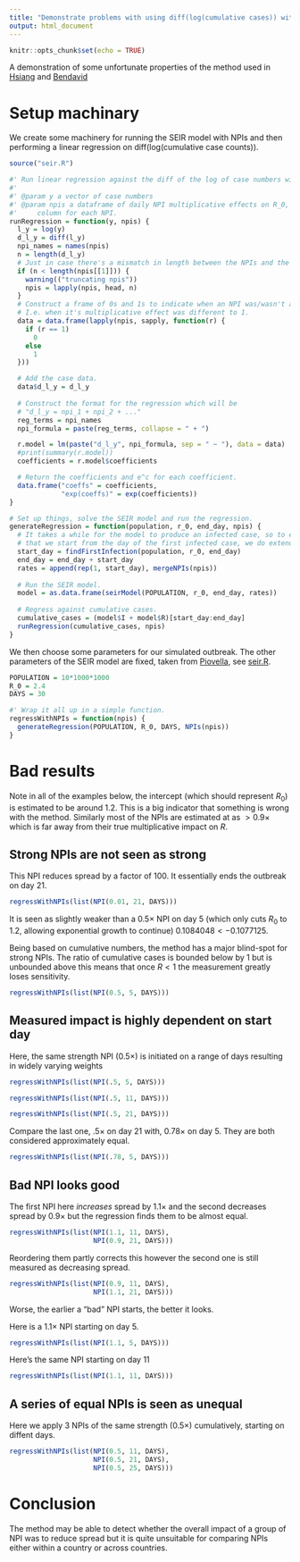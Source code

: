 ```yaml
---
title: "Demonstrate problems with using diff(log(cumulative cases)) with NPIs"
output: html_document
---
```


```r
knitr::opts_chunk$set(echo = TRUE)
```

A demonstration of some unfortunate properties of the method used in
[Hsiang](https://onlinelibrary.wiley.com/doi/full/10.1111/eci.13553) and
[Bendavid](https://onlinelibrary.wiley.com/doi/full/10.1111/eci.13484)

# Setup machinary

We create some machinery for running the SEIR model with NPIs and then
performing a linear regression on diff(log(cumulative case counts)).

```r
source("seir.R")

#' Run linear regression against the diff of the log of case numbers with NPIs.
#' 
#' @param y a vector of case numbers
#' @param npis a dataframe of daily NPI multiplicative effects on R_0, one
#'     column for each NPI.
runRegression = function(y, npis) {
  l_y = log(y)
  d_l_y = diff(l_y)
  npi_names = names(npis)
  n = length(d_l_y)
  # Just in case there's a mismatch in length between the NPIs and the case data
  if (n < length(npis[[1]])) {
    warning(("truncating npis"))
    npis = lapply(npis, head, n)
  }
  # Construct a frame of 0s and 1s to indicate when an NPI was/wasn't active
  # I.e. when it's multiplicative effect was different to 1.
  data = data.frame(lapply(npis, sapply, function(r) {
    if (r == 1)
      0
    else
      1
  }))

  # Add the case data.  
  data$d_l_y = d_l_y
  
  # Construct the format for the regression which will be
  # "d_l_y = npi_1 + npi_2 + ..."
  reg_terms = npi_names
  npi_formula = paste(reg_terms, collapse = " + ")

  r.model = lm(paste("d_l_y", npi_formula, sep = " ~ "), data = data)
  #print(summary(r.model))
  coefficients = r.model$coefficients

  # Return the coefficients and e^c for each coefficient.
  data.frame("coeffs" = coefficients,
             "exp(coeffs)" = exp(coefficients))
}

# Set up things, solve the SEIR model and run the regression.
generateRegression = function(population, r_0, end_day, npis) {
  # It takes a while for the model to produce an infected case, so to ensure
  # that we start from the day of the first infected case, we do extend things.
  start_day = findFirstInfection(population, r_0, end_day)
  end_day = end_day + start_day
  rates = append(rep(1, start_day), mergeNPIs(npis))
  
  # Run the SEIR model.
  model = as.data.frame(seirModel(POPULATION, r_0, end_day, rates))
  
  # Regress against cumulative cases.
  cumulative_cases = (model$I + model$R)[start_day:end_day]
  runRegression(cumulative_cases, npis)
}

```

We then choose some parameters for our simulated outbreak.
The other parameters of the SEIR model are fixed,
taken from [Piovella](https://www.ncbi.nlm.nih.gov/pmc/articles/PMC7445013/),
see [seir.R](./seir.R).

```r
POPULATION = 10*1000*1000
R_0 = 2.4
DAYS = 30

#' Wrap it all up in a simple function.
regressWithNPIs = function(npis) {
  generateRegression(POPULATION, R_0, DAYS, NPIs(npis))
}
```

# Bad results

Note in all of the examples below, the intercept (which should represent $R_0$) is estimated to be around $1.2$.
This is a big indicator that something is wrong with the method.
Similarly most of the NPIs are estimated at as $>0.9\times$
which is far away from their true multiplicative impact on $R$.

## Strong NPIs are not seen as strong

This NPI reduces spread by a factor of $100$.
It essentially ends the outbreak on day 21.

```r
regressWithNPIs(list(NPI(0.01, 21, DAYS)))
```
It is seen as slightly weaker than
a $0.5\times$ NPI on day 5
(which only cuts $R_0$ to $1.2$,
allowing exponential growth to continue)
$0.1084048 < -0.1077125$.

Being based on cumulative numbers,
the method has a major blind-spot for strong NPIs.
The ratio of cumulative cases is bounded below by $1$
but is unbounded above
this means that once $R<1$
the measurement greatly loses sensitivity.

```r
regressWithNPIs(list(NPI(0.5, 5, DAYS)))
```

## Measured impact is highly dependent on start day

Here, the same strength NPI ($0.5\times$) is initiated on a range of days
resulting in widely varying weights

```r
regressWithNPIs(list(NPI(.5, 5, DAYS)))
```
```r
regressWithNPIs(list(NPI(.5, 11, DAYS)))
```
```r
regressWithNPIs(list(NPI(.5, 21, DAYS)))
```
Compare the last one, $.5\times$ on day 21 with, $0.78\times$ on day 5.
They are both considered approximately equal.

```r
regressWithNPIs(list(NPI(.78, 5, DAYS)))
```

## Bad NPI looks good

The first NPI here *increases* spread by $1.1\times$ 
and the second decreases spread by $0.9\times$
but the regression finds them to be almost equal.
```r
regressWithNPIs(list(NPI(1.1, 11, DAYS),
                     NPI(0.9, 21, DAYS)))
```

Reordering them partly corrects this
however the second one is still measured as decreasing spread.

```r
regressWithNPIs(list(NPI(0.9, 11, DAYS),
                     NPI(1.1, 21, DAYS)))
```

Worse, the earlier a "bad" NPI starts, the better it looks.

Here is a $1.1\times$ NPI starting on day 5.
```r
regressWithNPIs(list(NPI(1.1, 5, DAYS)))
```

Here's the same NPI starting on day 11
```r
regressWithNPIs(list(NPI(1.1, 11, DAYS)))
```
## A series of equal NPIs is seen as unequal

Here we apply 3 NPIs of the same strength ($0.5\times$) cumulatively,
starting on diffent days.

```r
regressWithNPIs(list(NPI(0.5, 11, DAYS),
                     NPI(0.5, 21, DAYS),
                     NPI(0.5, 25, DAYS)))
```

# Conclusion

The method may be able to detect whether the overall impact
of a group of NPI was to reduce spread
but it is quite unsuitable for comparing NPIs
either within a country or across countries.
